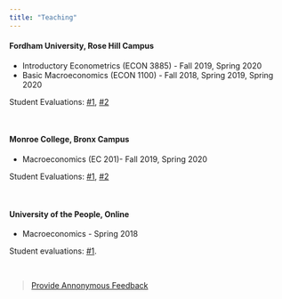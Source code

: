 ---
title: "Teaching"
---

#### Fordham University, Rose Hill Campus

- Introductory Econometrics (ECON 3885) - Fall 2019, Spring 2020
- Basic Macroeconomics (ECON 1100) - Fall 2018, Spring 2019, Spring 2020

Student Evaluations: [#1](https://drive.google.com/file/d/14mQp2XjilkYcJp6PlwFESx1Y8CJHqlb7/view?usp=sharing), [#2](https://drive.google.com/open?id=1FEooZsSFGt3PveZq5-Plw8a1qdeMm4E4)

\


#### Monroe College, Bronx Campus

- Macroeconomics (EC 201)- Fall 2019, Spring 2020

Student Evaluations: [#1](https://drive.google.com/open?id=1mIfzngJguTl2DC5OH3lQVSfhY0w8LzTz), [#2](https://drive.google.com/open?id=1VrYoXT4Zy77Ltdf2Nw9NlBlTarGmGr4w)

\


#### University of the People, Online

- Macroeconomics - Spring 2018

Student evaluations: [#1](https://drive.google.com/file/d/1eyMQEsbo1_hUvwQe1-qeVoUclqhJeH3A/view).

\


> [Provide Annonymous Feedback](https://docs.google.com/forms/d/e/1FAIpQLSdAtAn3hsF1Cfy84sgsYFyeOwRvReJGHzFDDucIKL3EYQyfZA/viewform?usp=pp_url)



